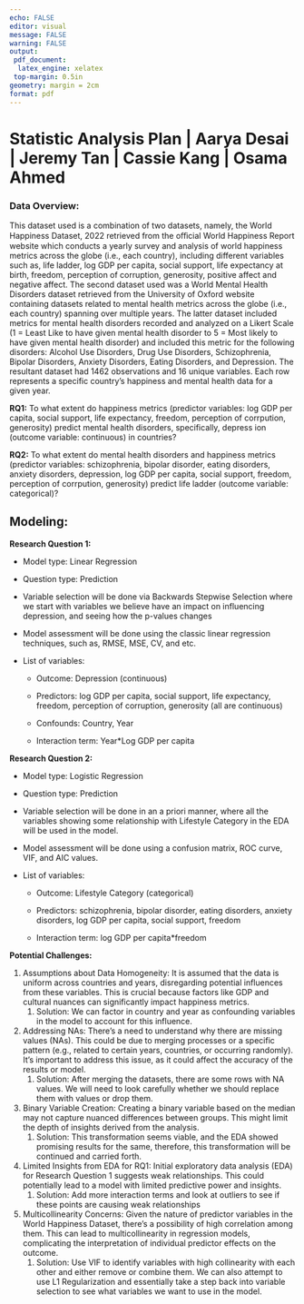 ```yaml
---
echo: FALSE
editor: visual
message: FALSE
warning: FALSE
output:
 pdf_document:
  latex_engine: xelatex
 top-margin: 0.5in
geometry: margin = 2cm
format: pdf
---
```


# Statistic Analysis Plan \| Aarya Desai \| Jeremy Tan \| Cassie Kang \| Osama Ahmed

### Data Overview:

This dataset used is a combination of two datasets, namely, the World Happiness Dataset, 2022 retrieved from the oﬀicial World Happiness Report website which conducts a yearly survey and analysis of world happiness metrics across the globe (i.e., each country), including different variables such as, life ladder, log GDP per capita, social support, life expectancy at birth, freedom, perception of corruption, generosity, positive affect and negative affect. The second dataset used was a World Mental Health Disorders dataset retrieved from the University of Oxford website containing datasets related to mental health metrics across the globe (i.e., each country) spanning over multiple years. The latter dataset included metrics for mental health disorders recorded and analyzed on a Likert Scale (1 = Least Like to have given mental health disorder to 5 = Most likely to have given mental health disorder) and included this metric for the following disorders: Alcohol Use Disorders, Drug Use Disorders, Schizophrenia, Bipolar Disorders, Anxiety Disorders, Eating Disorders, and Depression. The resultant dataset had 1462 observations and 16 unique variables. Each row represents a specific country's happiness and mental health data for a given year.

**RQ1:** To what extent do happiness metrics (predictor variables: log GDP per capita, social support, life expectancy, freedom, perception of corrpution, generosity) predict mental health disorders, specifically, depress ion (outcome variable: continuous) in countries?

**RQ2:** To what extent do mental health disorders and happiness metrics (predictor variables: schizophrenia, bipolar disorder, eating disorders, anxiety disorders, depression, log GDP per capita, social support, freedom, perception of corrpution, generosity) predict life ladder (outcome variable: categorical)?

## Modeling:

**Research Question 1:**

-   Model type: Linear Regression

-   Question type: Prediction

-   Variable selection will be done via Backwards Stepwise Selection where we start with variables we believe have an impact on influencing depression, and seeing how the p-values changes

-   Model assessment will be done using the classic linear regression techniques, such as, RMSE, MSE, CV, and etc.

-   List of variables:

    -   Outcome: Depression (continuous)

    -   Predictors: log GDP per capita, social support, life expectancy, freedom, perception of corruption, generosity (all are continuous)

    -   Confounds: Country, Year

    -   Interaction term: Year\*Log GDP per capita

\newpage

**Research Question 2:**

-   Model type: Logistic Regression

-   Question type: Prediction

-   Variable selection will be done in an a priori manner, where all the variables showing some relationship with Lifestyle Category in the EDA will be used in the model.

-   Model assessment will be done using a confusion matrix, ROC curve, VIF, and AIC values.

-   List of variables:

    -   Outcome: Lifestyle Category (categorical)

    -   Predictors: schizophrenia, bipolar disorder, eating disorders, anxiety disorders, log GDP per capita, social support, freedom

    -   Interaction term: log GDP per capita\*freedom

**Potential Challenges:**

1.  Assumptions about Data Homogeneity: It is assumed that the data is uniform across countries and years, disregarding potential influences from these variables. This is crucial because factors like GDP and cultural nuances can significantly impact happiness metrics.
    1.  Solution: We can factor in country and year as confounding variables in the model to account for this influence.
2.  Addressing NAs: There's a need to understand why there are missing values (NAs). This could be due to merging processes or a specific pattern (e.g., related to certain years, countries, or occurring randomly). It's important to address this issue, as it could affect the accuracy of the results or model.
    1.  Solution: After merging the datasets, there are some rows with NA values. We will need to look carefully whether we should replace them with values or drop them.
3.  Binary Variable Creation: Creating a binary variable based on the median may not capture nuanced differences between groups. This might limit the depth of insights derived from the analysis.
    1.  Solution: This transformation seems viable, and the EDA showed promising results for the same, therefore, this transformation will be continued and carried forth.
4.  Limited Insights from EDA for RQ1: Initial exploratory data analysis (EDA) for Research Question 1 suggests weak relationships. This could potentially lead to a model with limited predictive power and insights.
    1.  Solution: Add more interaction terms and look at outliers to see if these points are causing weak relationships
5.  Multicollinearity Concerns: Given the nature of predictor variables in the World Happiness Dataset, there's a possibility of high correlation among them. This can lead to multicollinearity in regression models, complicating the interpretation of individual predictor effects on the outcome.
    1.  Solution: Use VIF to identify variables with high collinearity with each other and either remove or combine them. We can also attempt to use L1 Regularization and essentially take a step back into variable selection to see what variables we want to use in the model.
